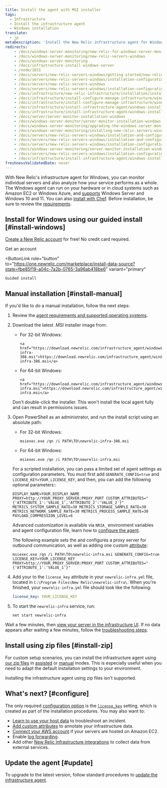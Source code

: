 ```yaml
---
title: Install the agent with MSI installer
tags:
  - Infrastructure
  - Install the infrastructure agent
  - Windows installation
translate:
  - jp
metaDescription: 'Install the New Relic infrastructure agent for Windows with a simple headless MSI, and do basic configuration.'
redirects:
    - /docs/windows-server-monitoring/new-relic-for-windows-server-monitoring
    - /docs/windows-server-monitoring/new-relic-servers-windows
    - /docs/windows-server-monitoring
    - /docs/infrastructure-install-windows-server
    - /node/1031
    - /docs/servers/new-relic-servers-windows/getting-started/new-relic-servers-windows
    - /docs/servers/new-relic-servers-windows/installation-configuration/install-servers-windows
    - /docs/servers/new-relic-servers-windows
    - /docs/servers/new-relic-servers-windows/installation-configuration
    - /docs/infrastructure/new-relic-infrastructure/installation/install-infrastructure-windows-server
    - /docs/infrastructure/install-configure-manage-infrastructure/windows-installation/install-infrastructure-windows-server-using-package-manager
    - /docs/infrastructure/install-configure-manage-infrastructure/windows-installation/install-infrastructure-windows-server-using-msi-installer
    - /docs/infrastructure/install-infrastructure-agent/windows-installation/install-infrastructure-agent-windows-server-using-msi-installer
    - /docs/infrastructure/install-infrastructure-agent/windows-installation/install-infrastructure-agent-windows
    - /docs/server/server-monitor-installation-windows
    - /docs/windows-server-monitor/server-monitor-installation-windows
    - /docs/windows-server-monitoring/upgrading-the-windows-server-monitor
    - /docs/windows-server-monitoring/installing-new-relic-servers-windows
    - /docs/servers/new-relic-servers-windows/installation-and-configuration/installing-new-relic-servers
    - /docs/servers/new-relic-servers-windows/installation-and-configuration/installing-new-relic-servers-windows
    - /docs/servers/new-relic-servers-windows/installation-configuration/installing-new-relic-servers-windows
    - /docs/windows-server-monitoring/server-monitor-installation-windows
    - /docs/servers/new-relic-servers-windows/installation-configuration/installing-servers-windows
    - /docs/infrastructure/install-infrastructure-agent/windows-installation/install-infrastructure-monitoring-agent-windows
freshnessValidatedDate: never
---
```


With New Relic's infrastructure agent for Windows, you can monitor individual servers and also analyze how your service performs as a whole. The Windows agent can run on your hardware or in cloud systems such as Amazon EC2 or Windows Azure, and [supports](/docs/infrastructure/install-infrastructure-agent/get-started/requirements-infrastructure-agent) Windows Server and Windows 10 and 11. You can also [install with Chef](/docs/infrastructure/new-relic-infrastructure/config-management-tools/configure-new-relic-infrastructure-using-chef). Before installation, be sure to review the [requirements](/docs/infrastructure/new-relic-infrastructure/getting-started/compatibility-requirements-new-relic-infrastructurets).

## Install for Windows using our guided install [#install-windows]

[Create a New Relic account](https://newrelic.com/signup) for free! No credit card required.

<ButtonGroup>
  <ButtonLink
    role="button"
    to="https://newrelic.com/signup"
    variant="primary"
  >
    Get an account
  </ButtonLink>

  <ButtonLink
    role="button"
    to="https://one.newrelic.com/marketplace/install-data-source?state=fbe85f19-a04c-7a2b-0765-3a96ab418be6"
    variant="primary"
  >
    Guided install
  </ButtonLink>
</ButtonGroup>

## Manual installation [#install-manual]

If you'd like to do a manual installation, follow the next steps:

1. Review the [agent requirements and supported operating systems](/docs/infrastructure/new-relic-infrastructure/getting-started/compatibility-requirements-new-relic-infrastructure).

2. Download the latest .MSI installer image from:

   * For 32-bit Windows:
     ```
     <a href="https://download.newrelic.com/infrastructure_agent/windows/386/newrelic-infra-386.msi">https://download.newrelic.com/infrastructure_agent/windows/386/newrelic-infra-386.msi</a>​
     ```

   * For 64-bit Windows:
     ```
     <a href="https://download.newrelic.com/infrastructure_agent/windows/newrelic-infra.msi">https://download.newrelic.com/infrastructure_agent/windows/newrelic-infra.msi</a>
     ```

   <Callout variant="important">
     Don't double-click the installer. This won't install the local agent fully and can result in permissions issues.
   </Callout>

3. Open PowerShell as an administrator, and run the install script using an absolute path:

   * For 32-bit Windows:
     ```shell
     msiexec.exe /qn /i PATH\TO\newrelic-infra-386.msi
     ```

   * For 64-bit Windows:
     ```shell
     msiexec.exe /qn /i PATH\TO\newrelic-infra.msi
     ```

   For a scripted installation, you can pass a limited set of agent settings as configuration parameters. You must first add
   `GENERATE_CONFIG=true` and `LICENSE_KEY=YOUR_LICENSE_KEY`, and then, you can add the following optional parameters::

   ```shell
   DISPLAY_NAME=YOUR_DISPLAY_NAME PROXY=http://YOUR_PROXY_SERVER:PROXY_PORT CUSTOM_ATTRIBUTES="{'ATTRIBUTE_1':'VALUE_1','ATTRIBUTE_2':'VALUE_2'}" METRICS_SYSTEM_SAMPLE_RATE=30 METRICS_STORAGE_SAMPLE_RATE=30 METRICS_NETWORK_SAMPLE_RATE=30 METRICS_PROCESS_SAMPLE_RATE=30 PAYLOAD_COMPRESSION_LEVEL=6
   ```

   Advanced customization is available via `NRIA_` environment variables and agent configuration file, learn how to [configure the agent](/docs/infrastructure/install-infrastructure-agent/configuration/configure-infrastructure-agent/).

   The following example sets the <InlinePopover type="licenseKey"/> and configures a proxy server for outbound communication, as well as adding one custom [attribute](/docs/using-new-relic/welcome-new-relic/get-started/glossary#attribute):

   ```shell
   msiexec.exe /qn /i PATH\TO\newrelic-infra.msi GENERATE_CONFIG=true LICENSE_KEY=YOUR_LICENSE_KEY PROXY=http://YOUR_PROXY_SERVER:PROXY_PORT CUSTOM_ATTRIBUTES="{'ATTRIBUTE_1':'VALUE_1'}"
   ```

4. Add your <InlinePopover type="licenseKey"/> to the `license_key` attribute in your `newrelic-infra.yml` file, located in `C:\Program Files\New Relic\newrelic-infra\`. When you're finished, your `newrelic-infra.yml` file should look like the following:
   ```yml
   license_key: YOUR_LICENSE_KEY
   ```

5. To start the `newrelic-infra` service, run:
   ```shell
   net start newrelic-infra
   ```

Wait a few minutes, then [view your server in the infrastructure UI](/docs/infrastructure/infrastructure-ui-pages/infra-ui-overview). If no data appears after waiting a few minutes, follow the [troubleshooting steps](/docs/infrastructure/new-relic-infrastructure/troubleshooting/no-data-appears-infrastructure).

## Install using zip files [#install-zip]

For custom setup scenarios, you can install the infrastructure agent using [our zip files](https://download.newrelic.com/infrastructure_agent/binaries/windows/) in [assisted](/docs/infrastructure/install-configure-infrastructure/windows-installation/assisted-install-infrastructure-windows) or [manual](/docs/infrastructure/install-configure-infrastructure/windows-installation/manual-install-infrastructure-windows) modes. This is especially useful when you need to adapt the default installation settings to your environment.

<Callout variant="caution">
  Installing the infrastructure agent using zip files isn't supported.
</Callout>

<InstallFeedback/>

## What's next? [#configure]

The only required [configuration option](/docs/infrastructure/install-configure-infrastructure/configuration/configure-infrastructure-agent) is the [`license_key`](/docs/Infrastructure-configure-your-agent#conf-license_key) setting, which is created as part of the installation procedures. You may also want to:

* [Learn to use your host data](/docs/tutorial-troubleshoot-infra-hosts/diagnose-app-infra-data) to troubleshoot an incident.
* [Add custom attributes](/docs/Infrastructure-configure-your-agent#conf-custom_attributes) to annotate your infrastructure data.
* [Connect your AWS account](/docs/infrastructure-amazon-aws-ec2-integration#connect) if your servers are hosted on Amazon EC2.
* Enable [log forwarding](/docs/logs/enable-new-relic-logs/1-enable-logs/forward-your-logs-using-new-relic-infrastructure-agent).
* Add other [New Relic infrastructure integrations](/docs/infrastructure/introduction-infra-monitoring) to collect data from external services.

## Update the agent [#update]

To upgrade to the latest version, follow standard procedures to [update the infrastructure agent](/docs/infrastructure/new-relic-infrastructure/installation/update-infrastructure-agent).
